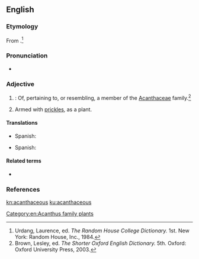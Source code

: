 ==English==

===Etymology===
From {{etyl|NL.|en}} {{m|la|Acanthaceae}}.<ref name=RHD>Urdang, Laurence, ed. ''The Random House College Dictionary.'' 1st. New York: Random House, Inc., 1984.</ref>

===Pronunciation===
* {{a|US}} {{IPA|/ˌæk.n̩ˈθeɪ.ʃəs/|/ˌæk.ænˈθeɪ.ʃəs/|lang=en}}
*: {{rhymes|eɪʃəs|lang=en}}

===Adjective===
{{en-adj}}

# {{lb|en|botany}}: Of, pertaining to, or resembling, a member of the [[Acanthaceae]] family.{{defdate|First attested in the mid 18th century.}}<ref name=SOED>Brown, Lesley, ed. ''The Shorter Oxford English Dictionary.'' 5th. Oxford: Oxford University Press, 2003.</ref>
# Armed with [[prickles]], as a plant.

====Translations====
{{trans-top|armed with prickles}}
* Spanish: {{t+|es|acantáceo}}
{{trans-mid}}
{{trans-bottom}}
{{trans-top|pertaining to the acanthus family}}
* Spanish: {{t+|es|acantáceo}}
{{trans-mid}}
{{trans-bottom}}

====Related terms====
* {{l|en|acantha}}

===References===
<references/>

[[Category:en:Acanthus family plants]]

[[kn:acanthaceous]]
[[ku:acanthaceous]]